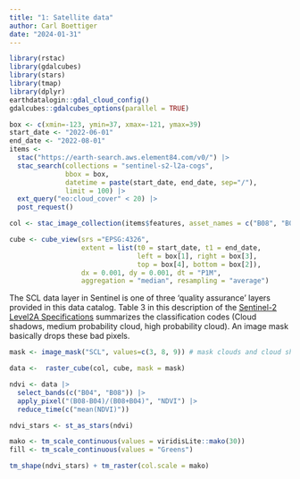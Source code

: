 ```yaml
---
title: "1: Satellite data"
author: Carl Boettiger
date: "2024-01-31"
---
```


```r
library(rstac)
library(gdalcubes)
library(stars)
library(tmap)
library(dplyr)
earthdatalogin::gdal_cloud_config()
gdalcubes::gdalcubes_options(parallel = TRUE)
```

```r
box <- c(xmin=-123, ymin=37, xmax=-121, ymax=39) 
start_date <- "2022-06-01"
end_date <- "2022-08-01"
items <-
  stac("https://earth-search.aws.element84.com/v0/") |>
  stac_search(collections = "sentinel-s2-l2a-cogs",
              bbox = box,
              datetime = paste(start_date, end_date, sep="/"),
              limit = 100) |>
  ext_query("eo:cloud_cover" < 20) |>
  post_request()
```

```r
col <- stac_image_collection(items$features, asset_names = c("B08", "B04", "SCL"))

cube <- cube_view(srs ="EPSG:4326",
                  extent = list(t0 = start_date, t1 = end_date,
                                left = box[1], right = box[3],
                                top = box[4], bottom = box[2]),
                  dx = 0.001, dy = 0.001, dt = "P1M",
                  aggregation = "median", resampling = "average")
```


The  SCL data layer in Sentinel is one of three 'quality assurance' layers provided in this data catalog. Table 3 in this description of the [Sentinel-2 Level2A Specifications](https://docs.digitalearthafrica.org/en/latest/data_specs/Sentinel-2_Level-2A_specs.html) summarizes the classification codes (Cloud shadows, medium probability cloud, high probability cloud).  An image mask basically drops these bad pixels.  

```r
mask <- image_mask("SCL", values=c(3, 8, 9)) # mask clouds and cloud shadows

data <-  raster_cube(col, cube, mask = mask)
```






```r
ndvi <- data |>
  select_bands(c("B04", "B08")) |>
  apply_pixel("(B08-B04)/(B08+B04)", "NDVI") |>
  reduce_time(c("mean(NDVI)")) 


```


```r
ndvi_stars <- st_as_stars(ndvi)
```


```r

mako <- tm_scale_continuous(values = viridisLite::mako(30))
fill <- tm_scale_continuous(values = "Greens")

tm_shape(ndvi_stars) + tm_raster(col.scale = mako)
```